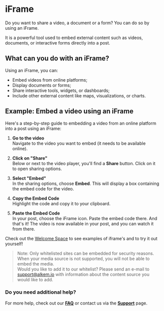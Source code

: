 # iFrame

Do you want to share a video, a document or a form? You can do so by using an iFrame.

It is a powerful tool used to embed external content such as videos, documents, or interactive forms directly into a post.

## What can you do with an iFrame?

Using an iFrame, you can:
- Embed videos from online platforms;
- Display documents or forms;
- Share interactive tools, widgets, or dashboards;
- Include other external content like maps, visualizations, or charts.

## Example: Embed a video using an iFrame

Here's a step-by-step guide to embedding a video from an online platform into a post using an iFrame:

1. **Go to the video**  
   Navigate to the video you want to embed (it needs to be available online).

2. **Click on "Share"**  
   Below or next to the video player, you'll find a **Share** button. Click on it to open sharing options.

3. **Select "Embed"**  
   In the sharing options, choose **Embed**. This will display a box containing the embed code for the video.

4. **Copy the Embed Code**  
   Highlight the code and copy it to your clipboard.

5. **Paste the Embed Code**  
   In your post, choose the iFrame icon. Paste the embed code there. And that's it! The video is now available in your post, and you can watch it from there.

Check out the [Welcome Space](https://alkem.io/welcome-space/challenges/collaborationtools-3751/collaboration/wanttoshowmediafromanothe) to see examples of iframe's and to try it out yourself!

>Note: Only whitelisted sites can be embedded for security reasons. 
When your media source is not supported, you will not be able to embed the media. \
>Would you like to add it to our whitelist? 
Please send an e-mail to support@alkem.io with information about the content source you would like to add.

### Do you need additional help?

For more help, check out our **[FAQ](/faq)** or contact us via the **[Support](/support)** page.